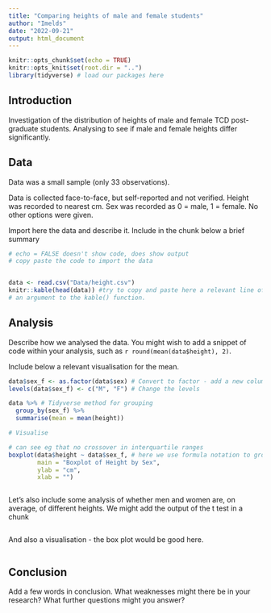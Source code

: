 ```yaml
---
title: "Comparing heights of male and female students"
author: "Imelds"
date: "2022-09-21"
output: html_document
---
```


```r
knitr::opts_chunk$set(echo = TRUE)
knitr::opts_knit$set(root.dir = "..")
library(tidyverse) # load our packages here
```

## Introduction

Investigation of the distribution of heights of male and female TCD post-graduate students.
Analysing to see if male and female heights differ significantly.

## Data

Data was a small sample (only 33 observations).

Data is collected face-to-face, but self-reported and not verified.  Height was recorded to nearest cm.  Sex was recorded as 0  = male, 1 = female.  No other options were given.


Import here the data and describe it. Include in the chunk below a brief summary

```r
# echo = FALSE doesn't show code, does show output
# copy paste the code to import the data


data <- read.csv("Data/height.csv")
knitr::kable(head(data)) #try to copy and paste here a relevant line of code as 
# an argument to the kable() function.
```

## Analysis

Describe how we analysed the data. You might wish to add a snippet of code within your analysis, such as `r round(mean(data$height), 2)`. 

Include below a relevant visualisation for the mean. 

```r
data$sex_f <- as.factor(data$sex) # Convert to factor - add a new column to data frame
levels(data$sex_f) <- c("M", "F") # Change the levels

data %>% # Tidyverse method for grouping
  group_by(sex_f) %>%
  summarise(mean = mean(height))

# Visualise

# can see eg that no crossover in interquartile ranges
boxplot(data$height ~ data$sex_f, # here we use formula notation to group
        main = "Boxplot of Height by Sex",
        ylab = "cm",
        xlab = "")



```

Let's also include some analysis of whether men and women are, on average, of different heights. We might add the output of the t test in a chunk

```r

```

And also a visualisation - the box plot would be good here.

```r

```

## Conclusion

Add a few words in conclusion. What weaknesses might there be in your research? What further questions might you answer?